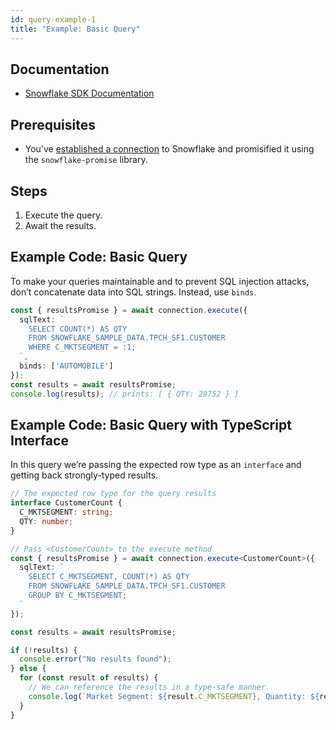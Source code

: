 ```yaml
---
id: query-example-1
title: "Example: Basic Query"
---
```


## Documentation

- [Snowflake SDK Documentation](https://docs.snowflake.com/en/developer-guide/node-js/nodejs-driver-execute)

## Prerequisites

- You’ve [established a connection](../../connecting) to Snowflake and promisified it using the `snowflake-promise` library.

## Steps

1. Execute the query.
2. Await the results.

## Example Code: Basic Query

To make your queries maintainable and to prevent SQL injection attacks, don’t concatenate data into SQL strings. Instead, use `binds`.

```typescript
const { resultsPromise } = await connection.execute({
  sqlText: `
    SELECT COUNT(*) AS QTY
    FROM SNOWFLAKE_SAMPLE_DATA.TPCH_SF1.CUSTOMER
    WHERE C_MKTSEGMENT = :1;
  `,
  binds: ['AUTOMOBILE']
});
const results = await resultsPromise;
console.log(results); // prints: [ { QTY: 29752 } ]
```

## Example Code: Basic Query with TypeScript Interface

In this query we’re passing the expected row type as an `interface` and getting back strongly-typed results.

```typescript
// The expected row type for the query results
interface CustomerCount {
  C_MKTSEGMENT: string;
  QTY: number;
}

// Pass <CustomerCount> to the execute method
const { resultsPromise } = await connection.execute<CustomerCount>({
  sqlText: `
    SELECT C_MKTSEGMENT, COUNT(*) AS QTY
    FROM SNOWFLAKE_SAMPLE_DATA.TPCH_SF1.CUSTOMER
    GROUP BY C_MKTSEGMENT;
  `
});

const results = await resultsPromise;

if (!results) {
  console.error("No results found");
} else {
  for (const result of results) {
    // We can reference the results in a type-safe manner.
    console.log(`Market Segment: ${result.C_MKTSEGMENT}, Quantity: ${result.QTY}`);
  }
}
```
